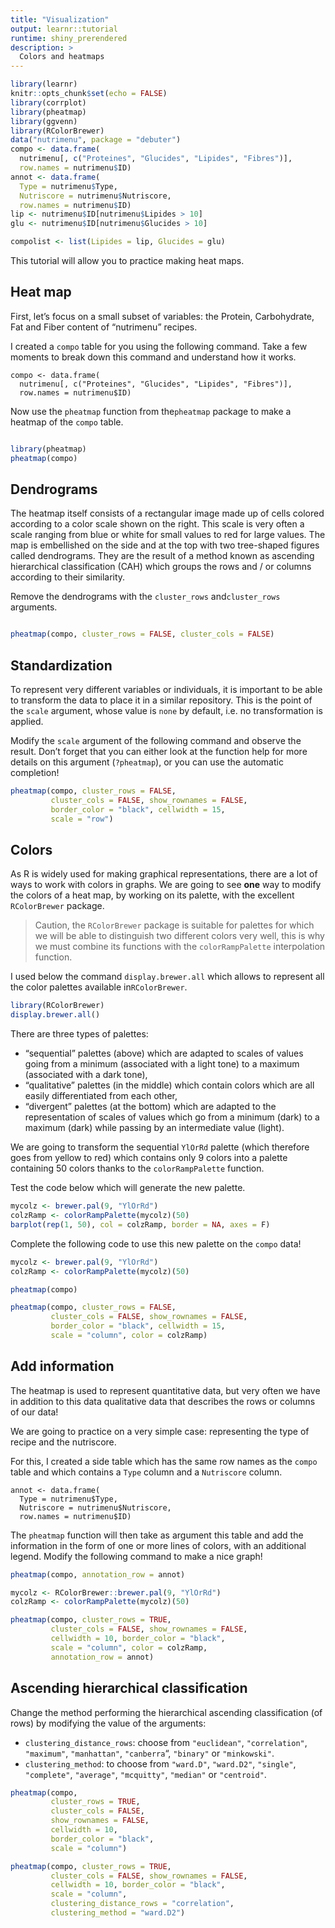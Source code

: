```yaml
---
title: "Visualization"
output: learnr::tutorial
runtime: shiny_prerendered
description: >
  Colors and heatmaps
---
```


```r
library(learnr)
knitr::opts_chunk$set(echo = FALSE)
library(corrplot)
library(pheatmap)
library(ggvenn)
library(RColorBrewer)
data("nutrimenu", package = "debuter")
compo <- data.frame(
  nutrimenu[, c("Proteines", "Glucides", "Lipides", "Fibres")],
  row.names = nutrimenu$ID)
annot <- data.frame(
  Type = nutrimenu$Type, 
  Nutriscore = nutrimenu$Nutriscore,
  row.names = nutrimenu$ID)
lip <- nutrimenu$ID[nutrimenu$Lipides > 10]
glu <- nutrimenu$ID[nutrimenu$Glucides > 10]

compolist <- list(Lipides = lip, Glucides = glu)
```

This tutorial will allow you to practice making heat maps.

## Heat map

First, let's focus on a small subset of variables: the Protein, Carbohydrate, Fat and Fiber content of "nutrimenu" recipes.

I created a `compo` table for you using the following command. Take a few moments to break down this command and understand how it works.

```
compo <- data.frame(
  nutrimenu[, c("Proteines", "Glucides", "Lipides", "Fibres")],
  row.names = nutrimenu$ID)
```

Now use the `pheatmap` function from the` pheatmap` package to make a heatmap of the `compo` table.

```r

```

```r
library(pheatmap)
pheatmap(compo)
```

## Dendrograms

The heatmap itself consists of a rectangular image made up of cells colored according to a color scale shown on the right. This scale is very often a scale ranging from blue or white for small values to red for large values. The map is embellished on the side and at the top with two tree-shaped figures called dendrograms. They are the result of a method known as ascending hierarchical classification (CAH) which groups the rows and / or columns according to their similarity.

Remove the dendrograms with the `cluster_rows` and` cluster_rows` arguments.

```r

```

```r
pheatmap(compo, cluster_rows = FALSE, cluster_cols = FALSE)
```

## Standardization

To represent very different variables or individuals, it is important to be able to transform the data to place it in a similar repository. This is the point of the `scale` argument, whose value is `none` by default, i.e. no transformation is applied.

Modify the `scale` argument of the following command and observe the result. Don't forget that you can either look at the function help for more details on this argument (`?pheatmap`), or you can use the automatic completion!

```r
pheatmap(compo, cluster_rows = FALSE,
         cluster_cols = FALSE, show_rownames = FALSE,
         border_color = "black", cellwidth = 15,
         scale = "row")
```

## Colors

As R is widely used for making graphical representations, there are a lot of ways to work with colors in graphs. We are going to see **one** way to modify the colors of a heat map, by working on its palette, with the excellent `RColorBrewer` package.

> Caution, the `RColorBrewer` package is suitable for palettes for which we will be able to distinguish two different colors very well, this is why we must combine its functions with the `colorRampPalette` interpolation function.

I used below the command `display.brewer.all` which allows to represent all the color palettes available in` RColorBrewer`.


```r
library(RColorBrewer)
display.brewer.all()
```

There are three types of palettes:

  * "sequential" palettes (above) which are adapted to scales of values going from a minimum (associated with a light tone) to a maximum (associated with a dark tone),
  * "qualitative" palettes (in the middle) which contain colors which are all easily differentiated from each other,
  * "divergent" palettes (at the bottom) which are adapted to the representation of scales of values which go from a minimum (dark) to a maximum (dark) while passing by an intermediate value (light).

We are going to transform the sequential `YlOrRd` palette (which therefore goes from yellow to red) which contains only 9 colors into a palette containing 50 colors thanks to the `colorRampPalette` function.

Test the code below which will generate the new palette.

```r
mycolz <- brewer.pal(9, "YlOrRd")
colzRamp <- colorRampPalette(mycolz)(50)
barplot(rep(1, 50), col = colzRamp, border = NA, axes = F)
```

Complete the following code to use this new palette on the `compo` data!

```r
mycolz <- brewer.pal(9, "YlOrRd")
colzRamp <- colorRampPalette(mycolz)(50)

pheatmap(compo)
```

```r
pheatmap(compo, cluster_rows = FALSE,
         cluster_cols = FALSE, show_rownames = FALSE,
         border_color = "black", cellwidth = 15,
         scale = "column", color = colzRamp)
```

## Add information

The heatmap is used to represent quantitative data, but very often we have in addition to this data qualitative data that describes the rows or columns of our data!

We are going to practice on a very simple case: representing the type of recipe and the nutriscore.

For this, I created a side table which has the same row names as the `compo` table and which contains a `Type` column and a `Nutriscore` column.

```
annot <- data.frame(
  Type = nutrimenu$Type, 
  Nutriscore = nutrimenu$Nutriscore,
  row.names = nutrimenu$ID)
```

The `pheatmap` function will then take as argument this table and add the information in the form of one or more lines of colors, with an additional legend. Modify the following command to make a nice graph!


```r
pheatmap(compo, annotation_row = annot)
```

```r
mycolz <- RColorBrewer::brewer.pal(9, "YlOrRd")
colzRamp <- colorRampPalette(mycolz)(50)

pheatmap(compo, cluster_rows = TRUE, 
         cluster_cols = FALSE, show_rownames = FALSE,
         cellwidth = 10, border_color = "black",
         scale = "column", color = colzRamp,
         annotation_row = annot)
```

## Ascending hierarchical classification

Change the method performing the hierarchical ascending classification (of rows) by modifying the value of the arguments:

   * `clustering_distance_rows`: choose from `"euclidean"`, `"correlation"`, `"maximum"`, `"manhattan"`, `"canberra`", `"binary"` or `"minkowski"`.
   * `clustering_method`: to choose from `"ward.D"`, `"ward.D2"`, `"single"`, `"complete"`, `"average"`, `"mcquitty"`, `"median"` or `"centroid"`.


```r
pheatmap(compo, 
         cluster_rows = TRUE, 
         cluster_cols = FALSE, 
         show_rownames = FALSE,
         cellwidth = 10, 
         border_color = "black",
         scale = "column")
```

```r
pheatmap(compo, cluster_rows = TRUE, 
         cluster_cols = FALSE, show_rownames = FALSE,
         cellwidth = 10, border_color = "black",
         scale = "column", 
         clustering_distance_rows = "correlation",
         clustering_method = "ward.D2")
```
